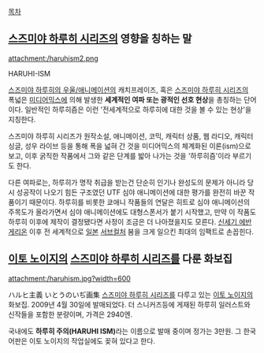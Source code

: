 [[목차]]

== [[스즈미야 하루히 시리즈]]의 영향을 칭하는 말 ==
attachment:/haruhism2.png

HARUHI-ISM

[[스즈미야 하루히의 우울/애니메이션]]의 캐치프레이즈, 혹은 [[스즈미야 하루히 시리즈]]의 폭넓은 [[미디어믹스]]에 의해 발생한 '''세계적인 여파 또는 광적인 선호 현상'''을 총칭하는 단어이다. 일반적인 하루히즘은 이런 '전세계적으로 하루히에 대한 것을 볼 수 있는 현상'을 지칭한다.

스즈미야 하루히 시리즈가 원작소설, 애니메이션, 코믹, 캐릭터 상품, 웹 라디오, 캐릭터 싱글, 성우 라이브 등을 통해 폭을 넓혀 간 것을 미디어믹스의 체계화된 이론(ism)으로 보고, 이후 굵직한 작품에서 그와 같은 단계를 밟아 나가는 것을 '하루히즘'이라 부르기도 한다. 

다른 여파로는, 하루히가 명작 취급을 받는건 단순히 인기나 완성도의 문제가 아니라 당시 성공작이 나오기 힘든 구조였던 UTF 심야 애니메이션에 대한 평가를 완전히 바꾼 작품이기 때문이다. 하루히를 비롯한 쿄애니 작품들의 연달은 히트로 심야 애니메이션의 주목도가 올라가면서 심야 애니메이션에도 대형스폰서가 붙기 시작했고, 만약 이 작품도 하루히 이후에 제작이 결정됐다면 사정이 조금은 더 나아졌을지도 모른다.
[[신세기 에반게리온]] 이후 전 세계적으로 [[일본]] [[서브컬처]] 붐을 크게 일으킨 최대의 임팩트로 손꼽힌다.


== [[이토 노이지]]의 [[스즈미야 하루히 시리즈]]를 다룬 화보집 ==
attachment:/haruhism.jpg?width=600

ハルヒ主義 いとうのいぢ画集
[[스즈미야 하루히 시리즈]]를 다루고 있는 [[이토 노이지]]의 화보집. 2009년 4월 30일에 발매되었다.
더 스니커즈등에 게재된 하루히 일러스트와 신작들을 포함한 분량이며, 가격은 2940엔.

국내에도 '''하루히 주의(HARUHI ISM)'''라는 이름으로 발매 중이며 정가는 3만원. 그 한국어판은 이토 노이지의 작업실에도 꽂혀 있다고 한다.
